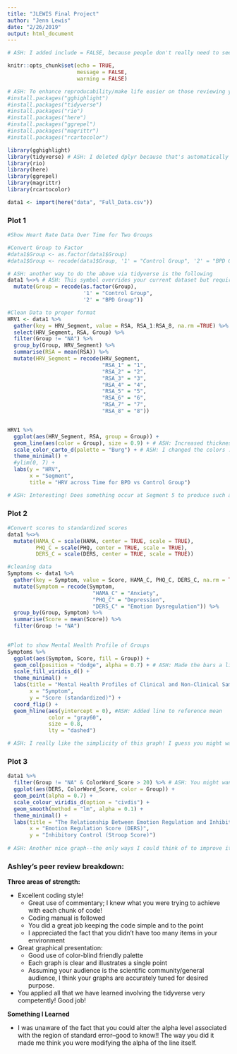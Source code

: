 ```yaml
---
title: "JLEWIS Final Project"
author: "Jenn Lewis"
date: "2/26/2019"
output: html_document
---
```


```r

# ASH: I added include = FALSE, because people don't really need to see this stuff in the knitted file

knitr::opts_chunk$set(echo = TRUE,
                      message = FALSE,
                      warning = FALSE)

# ASH: To enhance reproducability/make life easier on those reviewing your work, it may be worthwhile to include install.packages for each package you require:
#install.packages("gghighlight")
#install.packages("tidyverse")
#install.packages("rio")
#install.packages("here")
#install.packages("ggrepel")
#install.packages("magrittr")
#install.packages("rcartocolor")

library(gghighlight)
library(tidyverse) # ASH: I deleted dplyr because that's automatically installed with tidyverse
library(rio)
library(here)
library(ggrepel)
library(magrittr)
library(rcartocolor)

data1 <- import(here("data", "Full_Data.csv")) 

```

### Plot 1

```r
#Show Heart Rate Data Over Time for Two Groups

#Convert Group to Factor
#data1$Group <- as.factor(data1$Group)
#data1$Group <- recode(data1$Group, '1' = "Control Group", '2' = "BPD Group")

# ASH: another way to do the above via tidyverse is the following
data1 %<>% # ASH: This symbol overrides your current dataset but requires the package magrittr (added above)
  mutate(Group = recode(as.factor(Group),
                        '1' = "Control Group",
                        '2' = "BPD Group"))

#Clean Data to proper format
HRV1 <- data1 %>%
  gather(key = HRV_Segment, value = RSA, RSA_1:RSA_8, na.rm =TRUE) %>% # ASH: Adding ":" means you want to include variables RSA_1 through RSA_8
  select(HRV_Segment, RSA, Group) %>%
  filter(Group != "NA") %>%
  group_by(Group, HRV_Segment) %>%
  summarise(RSA = mean(RSA)) %>%
  mutate(HRV_Segment = recode(HRV_Segment,
                              "RSA_1" = "1",
                              "RSA_2" = "2",
                              "RSA_3" = "3",
                              "RSA_4" = "4",
                              "RSA_5" = "5",
                              "RSA_6" = "6",
                              "RSA_7" = "7",
                              "RSA_8" = "8"))


HRV1 %>%
  ggplot(aes(HRV_Segment, RSA, group = Group)) +
  geom_line(aes(color = Group), size = 0.9) + # ASH: Increased thickness of lines
  scale_color_carto_d(palette = "Burg") + # ASH: I changed the colors :) This requires the rcartocolor package
  theme_minimal() +
  #ylim(0, 7) +
  labs(y = "HRV",
       x = "Segment",
       title = "HRV across Time for BPD vs Control Group")

# ASH: Interesting! Does something occur at Segment 5 to produce such an effect? If so, you could add a dashed verticle line with text specifing "Onset of X Manipulation". If this is for a scientific audience, I'd also add some way of visualizing uncertainty (you could just swap out geom_line for geom_smooth).

```

### Plot 2

```r
#Convert scores to standardized scores
data1 %<>%
  mutate(HAMA_C = scale(HAMA, center = TRUE, scale = TRUE),
         PHQ_C = scale(PHQ, center = TRUE, scale = TRUE),
         DERS_C = scale(DERS, center = TRUE, scale = TRUE))

#cleaning data
Symptoms <- data1 %>%
  gather(key = Symptom, value = Score, HAMA_C, PHQ_C, DERS_C, na.rm = TRUE) %>%
  mutate(Symptom = recode(Symptom, 
                           "HAMA_C" = "Anxiety",
                           "PHQ_C" = "Depression",
                           "DERS_C" = "Emotion Dysregulation")) %>%
  group_by(Group, Symptom) %>%
  summarise(Score = mean(Score)) %>%
  filter(Group != "NA")
  

#Plot to show Mental Health Profile of Groups
Symptoms %>%
  ggplot(aes(Symptom, Score, fill = Group)) +
  geom_col(position = "dodge", alpha = 0.7) + # ASH: Made the bars a little transparent
  scale_fill_viridis_d() +
  theme_minimal() +
  labs(title = "Mental Health Profiles of Clinical and Non-Clinical Samples",
       x = "Symptom",
       y = "Score (standardized)") +
  coord_flip() +
  geom_hline(aes(yintercept = 0), #ASH: Added line to reference mean
             color = "gray60",
             size = 0.8,
             lty = "dashed")

# ASH: I really like the simplicity of this graph! I guess you might want to consider flipping the axes here? I think I may actually prefer the coord_flip, so I added it above.

```

### Plot 3

```r

data1 %>%
  filter(Group != "NA" & ColorWord_Score > 20) %>% # ASH: You might want to also filter out the outlier in the control group
  ggplot(aes(DERS, ColorWord_Score, color = Group)) +
  geom_point(alpha = 0.7) +
  scale_colour_viridis_d(option = "civdis") +
  geom_smooth(method = "lm", alpha = 0.1) +
  theme_minimal() +
  labs(title = "The Relationship Between Emotion Regulation and Inhibitory Control",
       x = "Emotion Regulation Score (DERS)",
       y = "Inhibitory Control (Stroop Score)")
  
# ASH: Another nice graph--the only ways I could think of to improve it are to (1) add some transparency to your points and to (2) remove the outlier in your control group, both of which I added to the code above. One other thing to note is that not everyone is familiar with the DERS, so many may assume your plot suggests better emotion regulation is associated with worse inhibitiory control. I'd either just rename your titles to say "Emotion Dysregulation" or you could add a note/caption/subtitle explaining higher scores = less emotion regulation ability.

```

### Ashley's peer review breakdown:

**Three areas of strength:**

  + Excellent coding style!
      + Great use of commentary; I knew what you were trying to achieve with each chunk of code!
      + Coding manual is followed
      + You did a great job keeping the code simple and to the point
      + I appreciated the fact that you didn’t have too many items in your environment
  + Great graphical presentation:
      + Good use of color-blind friendly palette
      + Each graph is clear and illustrates a single point
      + Assuming your audience is the scientific community/general audience, I think your graphs are accurately tuned for desired purpose.
  + You applied all that we have learned involving the tidyverse very competently! Good job!

**Something I Learned**

  + I was unaware of the fact that you could alter the alpha level associated with the region of standard error--good to know!! The way you did it made me think you were modifying the alpha of the line itself.